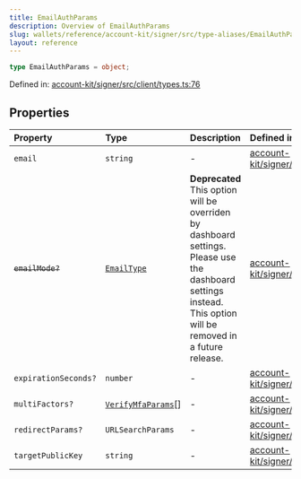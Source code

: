 ```yaml
---
title: EmailAuthParams
description: Overview of EmailAuthParams
slug: wallets/reference/account-kit/signer/src/type-aliases/EmailAuthParams
layout: reference
---
```


```ts
type EmailAuthParams = object;
```

Defined in: [account-kit/signer/src/client/types.ts:76](https://github.com/alchemyplatform/aa-sdk/blob/49e74eee8606f480b200b4612d00d950da8a8742/account-kit/signer/src/client/types.ts#L76)

## Properties

| Property                                          | Type                                        | Description                                                                                                                                                     | Defined in                                                                                                                                                                      |
| :------------------------------------------------ | :------------------------------------------ | :-------------------------------------------------------------------------------------------------------------------------------------------------------------- | :------------------------------------------------------------------------------------------------------------------------------------------------------------------------------ |
| <a id="email" /> `email`                          | `string`                                    | -                                                                                                                                                               | [account-kit/signer/src/client/types.ts:77](https://github.com/alchemyplatform/aa-sdk/blob/49e74eee8606f480b200b4612d00d950da8a8742/account-kit/signer/src/client/types.ts#L77) |
| <a id="emailmode" /> ~~`emailMode?`~~             | [`EmailType`](EmailType.mdx)                | **Deprecated** This option will be overriden by dashboard settings. Please use the dashboard settings instead. This option will be removed in a future release. | [account-kit/signer/src/client/types.ts:79](https://github.com/alchemyplatform/aa-sdk/blob/49e74eee8606f480b200b4612d00d950da8a8742/account-kit/signer/src/client/types.ts#L79) |
| <a id="expirationseconds" /> `expirationSeconds?` | `number`                                    | -                                                                                                                                                               | [account-kit/signer/src/client/types.ts:80](https://github.com/alchemyplatform/aa-sdk/blob/49e74eee8606f480b200b4612d00d950da8a8742/account-kit/signer/src/client/types.ts#L80) |
| <a id="multifactors" /> `multiFactors?`           | [`VerifyMfaParams`](VerifyMfaParams.mdx)\[] | -                                                                                                                                                               | [account-kit/signer/src/client/types.ts:83](https://github.com/alchemyplatform/aa-sdk/blob/49e74eee8606f480b200b4612d00d950da8a8742/account-kit/signer/src/client/types.ts#L83) |
| <a id="redirectparams" /> `redirectParams?`       | `URLSearchParams`                           | -                                                                                                                                                               | [account-kit/signer/src/client/types.ts:82](https://github.com/alchemyplatform/aa-sdk/blob/49e74eee8606f480b200b4612d00d950da8a8742/account-kit/signer/src/client/types.ts#L82) |
| <a id="targetpublickey" /> `targetPublicKey`      | `string`                                    | -                                                                                                                                                               | [account-kit/signer/src/client/types.ts:81](https://github.com/alchemyplatform/aa-sdk/blob/49e74eee8606f480b200b4612d00d950da8a8742/account-kit/signer/src/client/types.ts#L81) |
